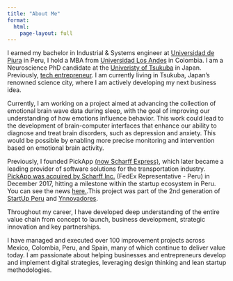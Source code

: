 ```yaml
---
title: "About Me"
format: 
  html:
    page-layout: full
---
```


I earned my bachelor in Industrial & Systems engineer at [Universidad de Piura](https://www.udep.edu.pe/) in Peru, I hold a MBA from [Universidad Los Andes](https://uniandes.edu.co/en) in Colombia. I am a Neuroscience PhD candidate at the [Univeristy of Tsukuba](https://www.tsukuba.ac.jp/en/) in Japan. Previously, [tech entrepreneur](https://www.youtube.com/watch?v=M_PyRRqietw). I am currently living in Tsukuba, Japan's renowned science city, where I am actively developing my next business idea. 

Currently, I am working on a project aimed at advancing the collection of emotional brain wave data during sleep, with the goal of improving our understanding of how emotions influence behavior. This work could lead to the development of brain-computer interfaces that enhance our ability to diagnose and treat brain disorders, such as depression and anxiety. This would be possible by enabling more precise monitoring and intervention based on emotional brain activity.

Previously, I founded PickApp [(now Scharff Express)](https://www.holascharff.com/en/solutions/people-and-entrepreneurs/){target="_blank"}, which later became a leading provider of software solutions for the transportation industry. [PickApp was acquired by Scharff Inc.](https://www.facebook.com/felixipanaquear/photos/a.314611525680937/335734870235269/){target="_blank"} (FedEx Representative - Peru) in December 2017, hitting a milestone within the startup ecosystem in Peru. You can see the news [here.](https://gestion.pe/blog/innovar-o-ser-cambiado/2018/07/laboratorios-de-innovacion-logistica.html?ref=gesr&fbclid=IwAR3XA5DaiIfIoldObCHaV9RyBNn3afAwRiTDeYBsFWQEOUXv8eAQki7hXZ4#utm_source=facebook&amp;utm_medium=organic&amp;utm_campaign=innovacion-%20scharfflab){target="_blank"}.This project was part of the 2nd generation of [StartUp Peru](https://startup.proinnovate.gob.pe/) and [Ynnovadores](https://losynnovadores.com/).

Throughout my career, I have developed deep understanding of the entire value chain from concept to launch, business development, strategic innovation and key partnerships.

I have managed and executed over 100 improvement projects across Mexico, Colombia, Peru, and Spain, many of which continue to deliver value today. I am passionate about helping businesses and entrepreneurs develop and implement digital strategies, leveraging design thinking and lean startup methodologies.